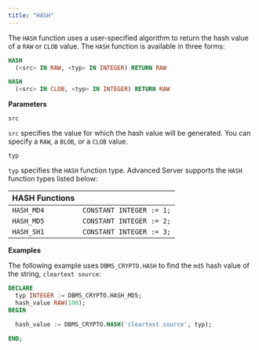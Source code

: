 ```yaml
---
title: "HASH"
---
```


The `HASH` function uses a user-specified algorithm to return the hash value of a `RAW` or `CLOB` value. The `HASH` function is available in three forms:

```sql
HASH
  (<src> IN RAW, <typ> IN INTEGER) RETURN RAW

HASH
  (<src> IN CLOB, <typ> IN INTEGER) RETURN RAW
```

**Parameters**

`src`

 `src` specifies the value for which the hash value will be generated. You can specify a `RAW`, a `BLOB`, or a `CLOB` value.

`typ`

 `typ` specifies the `HASH` function type. Advanced Server supports the `HASH` function types listed below:

| **HASH Functions** |                          |
| ------------------ | ------------------------ |
| `HASH_MD4`         | `CONSTANT INTEGER := 1;` |
| `HASH_MD5`         | `CONSTANT INTEGER := 2;` |
| `HASH_SH1`         | `CONSTANT INTEGER := 3;` |

**Examples**

The following example uses `DBMS_CRYPTO.HASH` to find the `md5` hash value of the string, `cleartext source`:

```sql
DECLARE
  typ INTEGER := DBMS_CRYPTO.HASH_MD5;
  hash_value RAW(100);
BEGIN

  hash_value := DBMS_CRYPTO.HASH('cleartext source', typ);

END;
```
